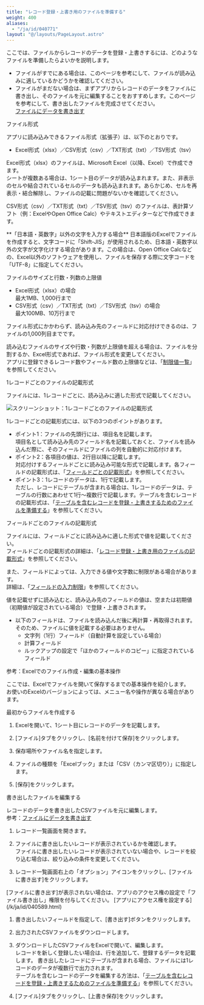 ```yaml
---
title: "レコード登録・上書き用のファイルを準備する"
weight: 400
aliases:
  - "/ja/id/040771"
layout: "@/layouts/PageLayout.astro"
---
```




ここでは、ファイルからレコードのデータを登録・上書きするには、どのようなファイルを準備したらよいかを説明します。

* ファイルがすでにある場合は、このページを参考にして、ファイルが読み込みに適しているかどうかを確認してください。
* ファイルがまだない場合は、まずアプリからレコードのデータをファイルに書き出し、そのファイルを元に編集することをおすすめします。このページを参考にして、書き出したファイルを完成させてください。  
  [ファイルにデータを書き出す](/k/ja/id/040452.html)

<Heading id="import_records_file_for_import_10">ファイル形式</Heading>

アプリに読み込みできるファイル形式（拡張子）は、以下のとおりです。

* Excel形式（xlsx）／CSV形式（csv）／TXT形式（txt）／TSV形式（tsv）

Excel形式（xlsx）のファイルは、Microsoft Excel（以降、Excel）で作成できます。  
シートが複数ある場合は、1シート目のデータが読み込まれます。また、非表示のセルや結合されているセルのデータも読み込まれます。あらかじめ、セルを再表示・結合解除し、ファイルの記載に問題がないかを確認してください。

CSV形式（csv）／TXT形式（txt）／TSV形式（tsv）のファイルは、表計算ソフト（例：ExcelやOpen Office Calc）やテキストエディターなどで作成できます。

<Note>
**「日本語・英数字」以外の文字を入力する場合**  
日本語版のExcelでファイルを作成すると、文字コードに「Shift-JIS」が使用されるため、日本語・英数字以外の文字が文字化けする場合があります。この場合は、Open Office Calcなどの、Excel以外のソフトウェアを使用し、ファイルを保存する際に文字コードを「UTF-8」に指定してください。

</Note>

<Heading id="import_records_file_for_import_20">ファイルのサイズと行数・列数の上限値</Heading>

* Excel形式（xlsx）の場合  
  最大1MB、1,000行まで
* CSV形式（csv）／TXT形式（txt）／TSV形式（tsv）の場合  
  最大100MB、10万行まで

ファイル形式にかかわらず、読み込み先のフィールドに対応付けできるのは、ファイルの1,000列目までです。

読み込むファイルのサイズや行数・列数が上限値を超える場合は、ファイルを分割するか、Excel形式であれば、ファイル形式を変更してください。  
アプリに登録できるレコード数やフィールド数の上限値などは、「[制限値一覧](/k/ja/id/04044.html)」を参照してください。

<Heading id="import_records_file_for_import_30">1レコードごとのファイルの記載形式</Heading>

ファイルには、1レコードごとに、読み込みに適した形式で記載してください。

<Img src="/k/kintone/img-ja/file_for_import_01.png" alt="スクリーンショット：1レコードごとのファイルの記載形式" />

1レコードごとの記載形式には、以下の3つのポイントがあります。

* ポイント1：ファイルの先頭行には、項目名を記載します。  
  項目名として読み込み先のフィールド名を記載しておくと、ファイルを読み込んだ際に、そのフィールドにファイルの列を自動的に対応付けます。
* ポイント2：各項目の値は、2行目以降に記載します。  
  対応付けするフィールドごとに読み込み可能な形式で記載します。各フィールドの記載形式は、「[フィールドごとの記載形式](#import_records_file_for_import_40)」を参照してください。
* ポイント3：1レコードのデータは、1行で記載します。  
  ただし、レコードにテーブルが含まれる場合は、1レコードのデータは、テーブルの行数にあわせて1行～複数行で記載します。テーブルを含むレコードの記載形式は、「[テーブルを含むレコードを登録・上書きするためのファイルを準備する](/k/ja/id/040725.html)」を参照してください。

<Heading id="import_records_file_for_import_40">フィールドごとのファイルの記載形式</Heading>

ファイルには、フィールドごとに読み込みに適した形式で値を記載してください。  
フィールドごとの記載形式の詳細は、「[レコード登録・上書き用のファイルの記載形式](/k/ja/id/040722.html)」を参照してください。

また、フィールドによっては、入力できる値や文字数に制限がある場合があります。  
詳細は、「[フィールドの入力制限](/k/ja/id/040528.html)」を参照してください。

値を記載せずに読み込むと、読み込み先のフィールドの値は、空または初期値（初期値が設定されている場合）で登録・上書きされます。

<Note>

* 以下のフィールドは、ファイルを読み込んだ後に再計算・再取得されます。そのため、ファイルに値を記載する必要はありません。
  * 文字列（1行）フィールド（自動計算を設定している場合）
  * 計算フィールド
  * ルックアップの設定で「ほかのフィールドのコピー」に指定されているフィールド

</Note>

<Heading id="import_records_file_for_import_50">参考：Excelでのファイル作成・編集の基本操作</Heading>

ここでは、Excelでファイルを開いて保存するまでの基本操作を紹介します。  
お使いのExcelのバージョンによっては、メニュー名や操作が異なる場合があります。

<Heading level={3} id="import_records_file_for_import_5010">最初からファイルを作成する</Heading>

1. Excelを開いて、1シート目にレコードのデータを記載します。

1. [ファイル]タブをクリックし、[名前を付けて保存]をクリックします。

1. 保存場所やファイル名を指定します。

1. ファイルの種類を「Excelブック」または「CSV（カンマ区切り）」に指定します。

1. [保存]をクリックします。

<Heading level={3} id="import_records_file_for_import_5020">書き出したファイルを編集する</Heading>

レコードのデータを書き出したCSVファイルを元に編集します。  
参考：[ファイルにデータを書き出す](/k/ja/id/040452.html)

1. レコード一覧画面を開きます。

1. ファイルに書き出したいレコードが表示されているかを確認します。  
  ファイルに書き出したいレコードが表示されていない場合や、レコードを絞り込む場合は、絞り込みの条件を変更してください。

1. レコード一覧画面右上の「オプション」アイコンをクリックし、[ファイルに書き出す]をクリックします。
  <Note>
  [ファイルに書き出す]が表示されない場合は、アプリのアクセス権の設定で「ファイル書き出し」権限を付与してください。  
  [アプリにアクセス権を設定する](/k/ja/id/040589.html)
  </Note>

1. 書き出したいフィールドを指定して、[書き出す]ボタンをクリックします。

1. 出力されたCSVファイルをダウンロードします。

1. ダウンロードしたCSVファイルをExcelで開いて、編集します。  
   レコードを新しく登録したい場合は、行を追加して、登録するデータを記載します。
   <Note>
   書き出したレコードにテーブルが含まれる場合、ファイルには1レコードのデータが複数行で出力されます。  
   テーブルを含むレコードのデータを編集する方法は、「[テーブルを含むレコードを登録・上書きするためのファイルを準備する](/k/ja/id/040725.html)」を参照してください。
   </Note>

1. [ファイル]タブをクリックし、[上書き保存]をクリックします。

